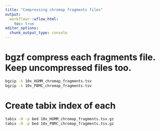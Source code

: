 ```yaml
---
title: "Compressing chromap fragments files"
output:
  workflowr::wflow_html:
    toc: true
editor_options:
  chunk_output_type: console
---
```


# bgzf compress each fragments file. Keep uncompressed files too.
```bash
bgzip -k 10x_HGMM_chromap_fragments.tsv
bgzip -k 10x_PBMC_chromap_fragments.tsv
```

# Create tabix index of each
```bash
tabix -0 -p bed 10x_HGMM_chromap_fragments.tsv.gz
tabix -0 -p bed 10x_PBMC_chromap_fragments.tsv.gz
```